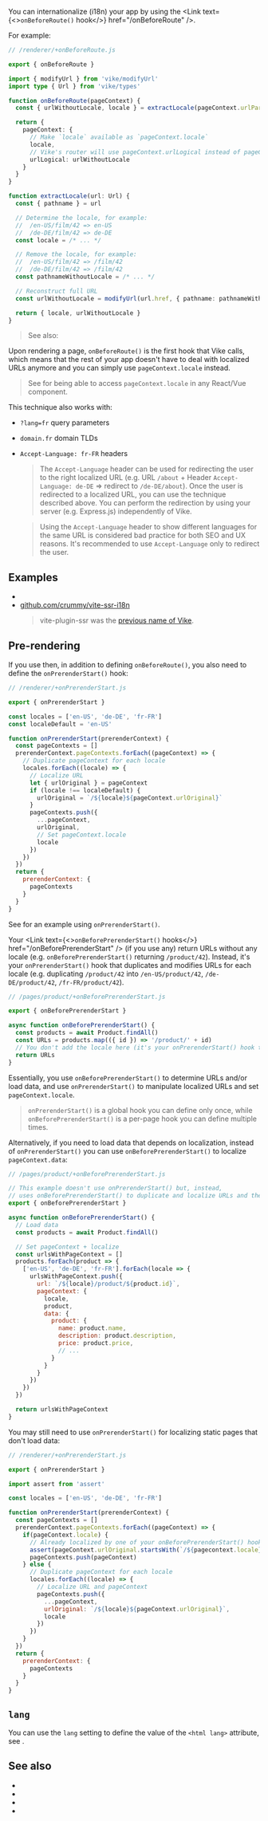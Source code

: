 
You can internationalize (i18n) your app by using the <Link text={<><code>onBeforeRoute()</code> hook</>} href="/onBeforeRoute" />.

For example:

```ts
// /renderer/+onBeforeRoute.js

export { onBeforeRoute }

import { modifyUrl } from 'vike/modifyUrl'
import type { Url } from 'vike/types'

function onBeforeRoute(pageContext) {
  const { urlWithoutLocale, locale } = extractLocale(pageContext.urlParsed)

  return {
    pageContext: {
      // Make `locale` available as `pageContext.locale`
      locale,
      // Vike's router will use pageContext.urlLogical instead of pageContext.urlOriginal
      urlLogical: urlWithoutLocale
    }
  }
}

function extractLocale(url: Url) {
  const { pathname } = url

  // Determine the locale, for example:
  //  /en-US/film/42 => en-US
  //  /de-DE/film/42 => de-DE
  const locale = /* ... */

  // Remove the locale, for example:
  //  /en-US/film/42 => /film/42
  //  /de-DE/film/42 => /film/42
  const pathnameWithoutLocale = /* ... */

  // Reconstruct full URL
  const urlWithoutLocale = modifyUrl(url.href, { pathname: pathnameWithoutLocale })

  return { locale, urlWithoutLocale }
}
```

> See also: <Link href="/modifyUrl" />

Upon rendering a page, `onBeforeRoute()` is the first hook that Vike calls, which means that the rest of your app doesn't have to deal with localized URLs anymore and you can simply use `pageContext.locale` instead.

> See <Link href="/usePageContext" /> for being able to access `pageContext.locale` in any React/Vue component.

This technique also works with:

- `?lang=fr` query parameters
- `domain.fr` domain TLDs
- `Accept-Language: fr-FR` headers
   > The `Accept-Language` header can be used for redirecting the user to the right localized URL (e.g. URL `/about` + Header `Accept-Language: de-DE` => redirect to `/de-DE/about`). Once the user is redirected to a localized URL, you can use the technique described above. You can perform the redirection by using your server (e.g. Express.js) independently of Vike.

   > Using the `Accept-Language` header to show different languages for the same URL is considered bad practice for both SEO and UX reasons. It's recommended to use `Accept-Language` only to redirect the user.


## Examples

 - <RepoLink path='/examples/i18n/' />
 - [github.com/crummy/vite-ssr-i18n](https://github.com/crummy/vite-ssr-i18n)
   > vite-plugin-ssr was the [previous name of Vike](https://vite-plugin-ssr.com/vike).


## Pre-rendering

If you use <Link text="pre-rendering" href="/pre-rendering" /> then, in addition to defining `onBeforeRoute()`, you also need to
define the `onPrerenderStart()` hook:

```js
// /renderer/+onPrerenderStart.js

export { onPrerenderStart }

const locales = ['en-US', 'de-DE', 'fr-FR']
const localeDefault = 'en-US'

function onPrerenderStart(prerenderContext) {
  const pageContexts = []
  prerenderContext.pageContexts.forEach((pageContext) => {
    // Duplicate pageContext for each locale
    locales.forEach((locale) => {
      // Localize URL
      let { urlOriginal } = pageContext
      if (locale !== localeDefault) {
        urlOriginal = `/${locale}${pageContext.urlOriginal}`
      }
      pageContexts.push({
        ...pageContext,
        urlOriginal,
        // Set pageContext.locale
        locale
      })
    })
  })
  return {
    prerenderContext: {
      pageContexts
    }
  }
}
```

See <RepoLink path='/examples/i18n/' /> for an example using `onPrerenderStart()`.

Your <Link text={<><code>onBeforePrerenderStart()</code> hooks</>} href="/onBeforePrerenderStart" /> (if you use any) return URLs without any locale (e.g. `onBeforePrerenderStart()` returning `/product/42`). Instead, it's your `onPrerenderStart()` hook that duplicates and modifies URLs for each locale (e.g. duplicating `/product/42` into `/en-US/product/42`, `/de-DE/product/42`, `/fr-FR/product/42`).

```js
// /pages/product/+onBeforePrerenderStart.js

export { onBeforePrerenderStart }

async function onBeforePrerenderStart() {
  const products = await Product.findAll()
  const URLs = products.map(({ id }) => '/product/' + id)
  // You don't add the locale here (it's your onPrerenderStart() hook that adds the locales)
  return URLs
}
```

Essentially, you use `onBeforePrerenderStart()` to determine URLs and/or load data, and use `onPrerenderStart()` to
manipulate localized URLs and set `pageContext.locale`.

> `onPrerenderStart()` is a global hook you can define only once, while `onBeforePrerenderStart()` is a per-page hook you can define multiple times.

Alternatively, if you need to load data that depends on localization, instead of `onPrerenderStart()` you can use
`onBeforePrerenderStart()` to localize <Link href="/pageContext#:~:text=pageContext.data,-%3A">`pageContext.data`</Link>:

```js
// /pages/product/+onBeforePrerenderStart.js

// This example doesn't use onPrerenderStart() but, instead,
// uses onBeforePrerenderStart() to duplicate and localize URLs and their pageContext
export { onBeforePrerenderStart }

async function onBeforePrerenderStart() {
  // Load data
  const products = await Product.findAll()

  // Set pageContext + localize
  const urlsWithPageContext = []
  products.forEach(product => {
    ['en-US', 'de-DE', 'fr-FR'].forEach(locale => {
      urlsWithPageContext.push({
        url: `/${locale}/product/${product.id}`,
        pageContext: {
          locale,
          product,
          data: {
            product: {
              name: product.name,
              description: product.description,
              price: product.price,
              // ...
            }
          }
        }
      })
    })
  })

  return urlsWithPageContext
}
```

You may still need to use `onPrerenderStart()` for localizing static pages that don't load data:

```js
// /renderer/+onPrerenderStart.js

export { onPrerenderStart }

import assert from 'assert'

const locales = ['en-US', 'de-DE', 'fr-FR']

function onPrerenderStart(prerenderContext) {
  const pageContexts = []
  prerenderContext.pageContexts.forEach((pageContext) => {
    if(pageContext.locale) {
      // Already localized by one of your onBeforePrerenderStart() hooks
      assert(pageContext.urlOriginal.startsWith(`/${pagecontext.locale}/`))
      pageContexts.push(pageContext)
    } else {
      // Duplicate pageContext for each locale
      locales.forEach((locale) => {
        // Localize URL and pageContext
        pageContexts.push({
          ...pageContext,
          urlOriginal: `/${locale}${pageContext.urlOriginal}`,
          locale
        })
      })
    }
  })
  return {
    prerenderContext: {
      pageContexts
    }
  }
}
```


## `lang`

You can use the `lang` setting to define the value of the `<html lang>` attribute, see <Link href="/lang" />.


## See also

- <Link href="/head-tags#internationalization" />
- <Link href="/lang" />
- <Link href="/onBeforeRoute" />
- <Link href="/modifyUrl" />
